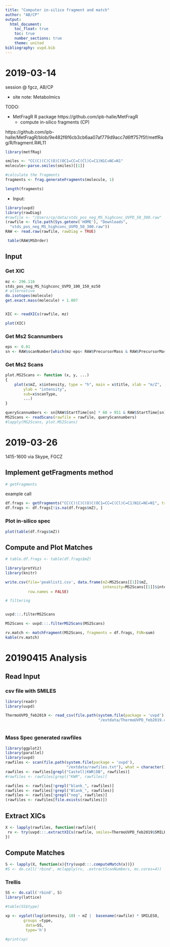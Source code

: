 ```yaml
---
title: "Computer in-silico fragment and match"
author: "AB/CP"
output:
  html_document:
    toc_float: true
    toc: true
    number_sections: true
    theme: united
bibliography: uvpd.bib
---
```


# 2019-03-14 

session @ fgcz, AB/CP

- site note: Metabolmics 


TODO:

- MetFragR R package https://github.com/ipb-halle/MetFragR
  * compute in-silico fragments (CP)
  
https://github.com/ipb-halle/MetFragR/blob/9e482f6f6cb3cb6aa07af779d9acc7d6ff757f5f/metfRag/R/fragment.R#L11


```r
library(metfRag)

smiles <- "CC(C)(C)C(O)C(OC1=CC=C(Cl)C=C1)N1C=NC=N1"
molecule<-parse.smiles(smiles)[[1]]

#calculate the fragments
fragments <- frag.generateFragments(molecule, 1)

length(fragments)

```

- Input: 
 
 
```r
library(uvpd)
library(rawDiag)
#rawfile <- "/Users/cp/data/stds_pos_neg_MS_highconc_UVPD_50_300.raw"
(rawfile <- file.path(Sys.getenv('HOME'), "Downloads",
  "stds_pos_neg_MS_highconc_UVPD_50_300.raw"))
RAW <- read.raw(rawfile, rawDiag = TRUE)
```


```r
 table(RAW$MSOrder)
```


## Input


### Get XIC

```r
mz <- 296.116
stds_pos_neg_MS_highconc_UVPD_100_150_mz50
# alternative
do.isotopes(molecule)
get.exact.mass(molecule) + 1.007


XIC <- readXICs(rawfile, mz)

plot(XIC)
```

### Get Ms2 Scannumbers

```r
eps <- 0.01
sn <- RAW$scanNumber[which(mz-eps< RAW$PrecursorMass & RAW$PrecursorMass < mz + eps)]
```

### Get Ms2 Scans


```r
plot.MS2Scans <- function (x, y, ...) 
{
    plot(x$mZ, x$intensity, type = "h", main = x$title, xlab = "m/Z", 
        ylab = "intensity", 
        sub=x$scanType,
        ...)
}

queryScannumbers <- sn[RAW$StartTime[sn] * 60 > 951 & RAW$StartTime[sn] * 60  < 961]
MS2Scans <- readScans(rawfile = rawfile, queryScannumbers)
#lapply(MS2Scans, plot.MS2Scans)
```

# 2019-03-26 
1415-1600 via Skype, FGCZ


## Implement getFragments method

```r
# getFragments
```

example call

```r
df.frags <- getFragments("CC(C)(C)C(O)C(OC1=CC=C(Cl)C=C1)N1C=NC=N1", treeDepth = 1) 
df.frags <- df.frags[!is.na(df.frags$mZ), ]

```

### Plot in-silico spec
```r
plot(table(df.frags$mZ))
```


## Compute and Plot Matches

```r
# table.df.frags <- table(df.frags$mZ)

library(protViz)
library(knitr)

write.csv(file='peaklist1.csv', data.frame(mZ=MS2Scans[[1]]$mZ, 
                                           intensity=MS2Scans[[1]]$intensity),
          row.names = FALSE)
```

```r
# filtering 


uvpd:::.filterMS2Scans

MS2Scans <- uvpd:::.filterMS2Scans(MS2Scans)

```


```r
rv.match <- matchFragment(MS2Scans, fragments = df.frags, FUN=sum)
kable(rv.match)
```


# 20190415 Analysis

## Read Input

### csv file with SMILES
```r

library(readr)
library(uvpd)

ThermoUVPD_feb2019 <- read_csv(file.path(system.file(package = 'uvpd'),
                                         "/extdata/ThermoUVPD_feb2019.csv"))



```

###  Mass Spec generated rawfiles

```r
library(ggplot2)
library(parallel)
library(uvpd)
rawfiles <- scan(file.path(system.file(package = 'uvpd'),
                           "/extdata/rawfiles.txt"), what = character())
rawfiles <- rawfiles[grepl("Castell|KWR|DB", rawfiles)]
#rawfiles <- rawfiles[grepl("KWR", rawfiles)]

rawfiles <- rawfiles[!grepl("blank_", rawfiles)]
rawfiles <- rawfiles[!grepl("Blank_", rawfiles)]
rawfiles <- rawfiles[!grepl("neg", rawfiles)]
(rawfiles <- rawfiles[file.exists(rawfiles)])

```

## Extract XICs

```r
X <- lapply(rawfiles, function(rawfile){
 rv <- try(uvpd:::.extractXICs(rawfile, smiles=ThermoUVPD_feb2019$SMILES, mZoffset=1.007))
})
```


## Compute Matches
```r
S <- lapply(X, function(x){try(uvpd:::.computeMatch(x))})
#S <- do.call('rbind', mclapply(rv, .extractScanNumbers, mc.cores=4))
```


### Trellis
```r
SS <- do.call('rbind', S)
library(lattice)
```

```r
#table(SS$type)

```

```r
xp <- xyplot(log(intensity, 10) ~ mZ |  basename(rawfile) * SMILES0,
        groups =type, 
         data=SS, 
         type='h')

#print(xp)

```

